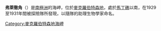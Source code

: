 {{coord|67|41|S|65|35|E|source:GNIS|display=title}}

'''弗萊徹角'''（{{lang-en|Cape Fletcher}}）是[[南極洲|南極洲]]的海岬，位於[[麥克羅伯特森地|麥克羅伯特森地]]，處於[[馬丁礁|馬丁礁]]以南，在1929至1931年間被探險隊所發現，以隨隊的助理生物學家命名。

{{DEFAULTSORT:Cape Fletcher}}
[[Category:麥克羅伯特森地海岬|Category:麥克羅伯特森地海岬]]


{{MacRobertsonLand-geo-stub}}